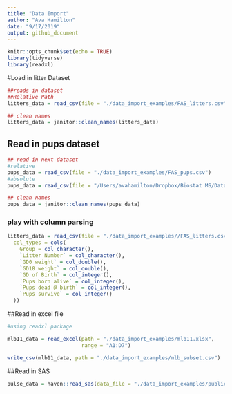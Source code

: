 ```yaml
---
title: "Data Import"
author: "Ava Hamilton"
date: "9/17/2019"
output: github_document
---
```


```r
knitr::opts_chunk$set(echo = TRUE)
library(tidyverse)
library(readxl)
```

#Load in litter Dataset
```r
##reads in dataset
##Relative Path
litters_data = read_csv(file = "./data_import_examples/FAS_litters.csv")

## clean names
litters_data = janitor::clean_names(litters_data)
```


## Read in pups dataset
```r
## read in next dataset
#relative
pups_data = read_csv(file = "./data_import_examples/FAS_pups.csv")
#absolute
pups_data = read_csv(file = "/Users/avahamilton/Dropbox/Biostat MS/Data Science I/DataWrangling1/data_import_examples/FAS_pups.csv")

## clean names
pups_data = janitor::clean_names(pups_data)
```


### play with column parsing 

```r
litters_data = read_csv(file = "./data_import_examples//FAS_litters.csv",
  col_types = cols(
    Group = col_character(),
    `Litter Number` = col_character(),
    `GD0 weight` = col_double(),
    `GD18 weight` = col_double(),
    `GD of Birth` = col_integer(),
    `Pups born alive` = col_integer(),
    `Pups dead @ birth` = col_integer(),
    `Pups survive` = col_integer()
  ))
```


##Read in excel file
```r
#using readxl package

mlb11_data = read_excel(path = "./data_import_examples/mlb11.xlsx",
                        range = "A1:D7")

write_csv(mlb11_data, path = "./data_import_examples/mlb_subset.csv")

```

##Read in SAS
```r
pulse_data = haven::read_sas(data_file = "./data_import_examples/public_pulse_data.sas7bdat")
```





